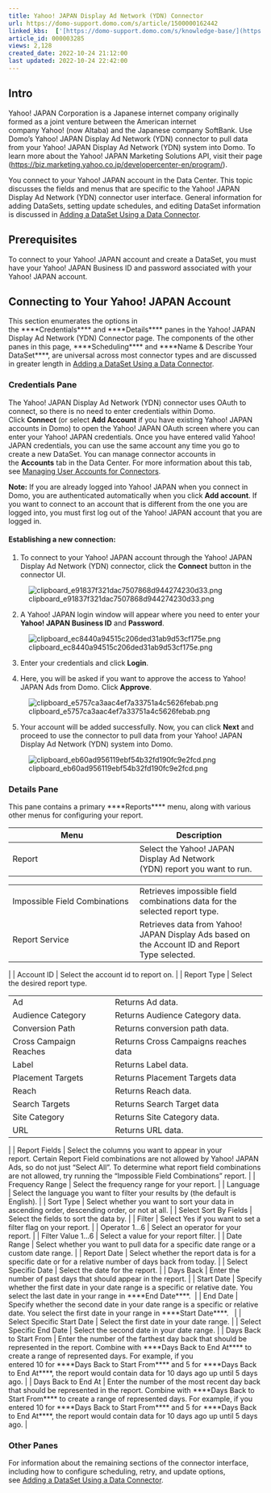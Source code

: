 ```yaml
---
title: Yahoo! JAPAN Display Ad Network (YDN) Connector
url: https://domo-support.domo.com/s/article/1500000162442
linked_kbs:  ['[https://domo-support.domo.com/s/knowledge-base/](https://domo-support.domo.com/s/knowledge-base/)', '[https://domo-support.domo.com/s/](https://domo-support.domo.com/s/)', '[https://domo-support.domo.com/s/topic/0TO5w000000ZammGAC](https://domo-support.domo.com/s/topic/0TO5w000000ZammGAC)', '[https://domo-support.domo.com/s/topic/0TO5w000000ZanLGAS](https://domo-support.domo.com/s/topic/0TO5w000000ZanLGAS)', '[https://domo-support.domo.com/s/topic/0TO5w000000ZaoQGAS](https://domo-support.domo.com/s/topic/0TO5w000000ZaoQGAS)', '[https://domo-support.domo.com/s/article/360042926274](https://domo-support.domo.com/s/article/360042926274)', '[https://domo-support.domo.com/s/article/360042926054](https://domo-support.domo.com/s/article/360042926054)', '[https://domo-support.domo.com/s/article/1500000162442](https://domo-support.domo.com/s/article/1500000162442)', '[https://domo-support.domo.com/s/topic/0TO5w000000ZaoQGAS/api-connectors](https://domo-support.domo.com/s/topic/0TO5w000000ZaoQGAS/api-connectors)', '[https://domo-support.domo.com/s/article/360043429933](https://domo-support.domo.com/s/article/360043429933)', '[https://domo-support.domo.com/s/article/360043429953](https://domo-support.domo.com/s/article/360043429953)', '[https://domo-support.domo.com/s/article/360042925494](https://domo-support.domo.com/s/article/360042925494)', '[https://domo-support.domo.com/s/article/4408174643607](https://domo-support.domo.com/s/article/4408174643607)', '[https://domo-support.domo.com/s/article/360043429913](https://domo-support.domo.com/s/article/360043429913)', '[https://domo-support.domo.com/s/login/](https://domo-support.domo.com/s/login/)']
article_id: 000003285
views: 2,128
created_date: 2022-10-24 21:12:00
last updated: 2022-10-24 22:42:00
---
```




Intro
-----


Yahoo! JAPAN Corporation is a Japanese internet company originally formed as a joint venture between the American internet company Yahoo! (now Altaba) and the Japanese company SoftBank. Use Domo's Yahoo! JAPAN Display Ad Network (YDN) connector to pull data from your Yahoo! JAPAN Display Ad Network (YDN) system into Domo. To learn more about the Yahoo! JAPAN Marketing Solutions API, visit their page ([https://biz.marketing.yahoo.co.jp/developercenter-en/program/](https://biz.marketing.yahoo.co.jp/developercenter-en/program/ "https://biz.marketing.yahoo.co.jp/developercenter-en/program/")).


You connect to your Yahoo! JAPAN account in the Data Center. This topic discusses the fields and menus that are specific to the Yahoo! JAPAN Display Ad Network (YDN) connector user interface. General information for adding DataSets, setting update schedules, and editing DataSet information is discussed in [Adding a DataSet Using a Data Connector](/s/article/360042926274).


Prerequisites
-------------


To connect to your Yahoo! JAPAN account and create a DataSet, you must have your Yahoo! JAPAN Business ID and password associated with your Yahoo! JAPAN account.


Connecting to Your Yahoo! JAPAN Account
---------------------------------------


This section enumerates the options in the ****Credentials**** and ****Details**** panes in the Yahoo! JAPAN Display Ad Network (YDN) Connector page. The components of the other panes in this page, ****Scheduling**** and ****Name & Describe Your DataSet****, are universal across most connector types and are discussed in greater length in [Adding a DataSet Using a Data Connector](/s/article/360042926274 "Adding a DataSet Using a Data Connector").


### Credentials Pane


The Yahoo! JAPAN Display Ad Network (YDN) connector uses OAuth to connect, so there is no need to enter credentials within Domo. Click **Connect** (or select **Add Account** if you have existing Yahoo! JAPAN accounts in Domo) to open the Yahoo! JAPAN OAuth screen where you can enter your Yahoo! JAPAN credentials. Once you have entered valid Yahoo! JAPAN credentials, you can use the same account any time you go to create a new DataSet. You can manage connector accounts in the **Accounts** tab in the Data Center. For more information about this tab, see [Managing User Accounts for Connectors](/s/article/360042926054 "Managing User Accounts for Connectors").




 


**Note:** If you are already logged into Yahoo! JAPAN when you connect in Domo, you are authenticated automatically when you click **Add account**. If you want to connect to an account that is different from the one you are logged into, you must first log out of the Yahoo! JAPAN account that you are logged in.



#### Establishing a new connection:


1. To connect to your Yahoo! JAPAN account through the Yahoo! JAPAN Display Ad Network (YDN) connector, click the **Connect** button in the connector UI.


![clipboard_e91837f321dac7507868d944274230d33.png](clipboard_e91837f321dac7507868d944274230d33.png)


2. A Yahoo! JAPAN login window will appear where you need to enter your **Yahoo! JAPAN Business ID** and **Password**. 


![clipboard_ec8440a94515c206ded31ab9d53cf175e.png](clipboard_ec8440a94515c206ded31ab9d53cf175e.png)


3. Enter your credentials and click **Login**.


4. Here, you will be asked if you want to approve the access to Yahoo! JAPAN Ads from Domo. Click **Approve**.


![clipboard_e5757ca3aac4ef7a33751a4c5626febab.png](clipboard_e5757ca3aac4ef7a33751a4c5626febab.png)


5. Your account will be added successfully. Now, you can click **Next** and proceed to use the connector to pull data from your Yahoo! JAPAN Display Ad Network (YDN) system into Domo.


![clipboard_eb60ad956119ebf54b32fd190fc9e2fcd.png](clipboard_eb60ad956119ebf54b32fd190fc9e2fcd.png)


### Details Pane


This pane contains a primary ****Reports**** menu, along with various other menus for configuring your report.




| Menu | Description |
| --- | --- |
| Report | Select the Yahoo! JAPAN Display Ad Network (YDN) report you want to run. 

|  |  |
| --- | --- |
| Impossible Field Combinations | Retrieves impossible field combinations data for the selected report type. |
| Report Service | Retrieves data from Yahoo! JAPAN Display Ads based on the Account ID and Report Type selected. |

 |
| Account ID | Select the account id to report on. |
| Report Type | Select the desired report type.

|  |  |
| --- | --- |
| Ad | Returns Ad data. |
| Audience Category | Returns Audience Category data. |
| Conversion Path | Returns conversion path data. |
| Cross Campaign Reaches | Returns Cross Campaigns reaches data |
| Label | Returns Label data. |
| Placement Targets | Returns Placement Targets data |
| Reach | Returns Reach data. |
| Search Targets | Returns Search Target data |
| Site Category | Returns Site Category data. |
| URL | Returns URL data. |

 |
| Report Fields | Select the columns you want to appear in your report. Certain Report Field combinations are not allowed by Yahoo! JAPAN Ads, so do not just "Select All". To determine what report field combinations are not allowed, try running the "Impossible Field Combinations" report. |
| Frequency Range | Select the frequency range for your report. |
| Language | Select the language you want to filter your results by (the default is English). |
| Sort Type | Select whether you want to sort your data in ascending order, descending order, or not at all. |
| Select Sort By Fields | Select the fields to sort the data by. |
| Filter | Select Yes if you want to set a filter flag on your report. |
| Operator 1...6 | Select an operator for your report. |
| Filter Value 1...6 | Select a value for your report filter. |
| Date Range | Select whether you want to pull data for a specific date range or a custom date range. |
| Report Date | Select whether the report data is for a specific date or for a relative number of days back from today. |
| Select Specific Date | Select the date for the report. |
| Days Back | Enter the number of past days that should appear in the report. |
| Start Date | Specify whether the first date in your date range is a specific or relative date. You select the last date in your range in ****End Date****.  |
| End Date | Specify whether the second date in your date range is a specific or relative date. You select the first date in your range in ****Start Date****.   |
| Select Specific Start Date | Select the first date in your date range. |
| Select Specific End Date | Select the second date in your date range. |
| Days Back to Start From | Enter the number of the farthest day back that should be represented in the report. Combine with ****Days Back to End At**** to create a range of represented days.
For example, if you entered 10 for ****Days Back to Start From**** and 5 for ****Days Back to End At****, the report would contain data for 10 days ago up until 5 days ago. |
| Days Back to End At | Enter the number of the most recent day back that should be represented in the report. Combine with ****Days Back to Start From**** to create a range of represented days.
For example, if you entered 10 for ****Days Back to Start From**** and 5 for ****Days Back to End At****, the report would contain data for 10 days ago up until 5 days ago. |


### Other Panes


For information about the remaining sections of the connector interface, including how to configure scheduling, retry, and update options, see [Adding a DataSet Using a Data Connector](/s/article/360042926274).

